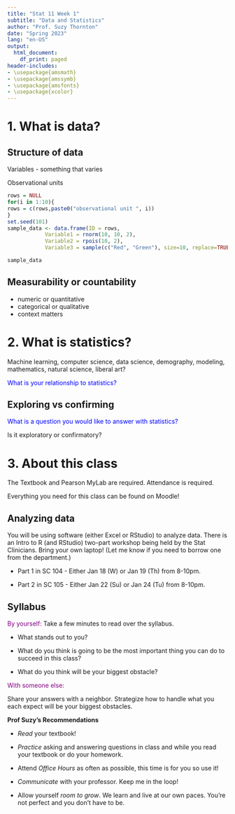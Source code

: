 ```yaml
---
title: "Stat 11 Week 1"
subtitle: "Data and Statistics" 
author: "Prof. Suzy Thornton"
date: "Spring 2023"
lang: "en-US"
output:
  html_document:
    df_print: paged
header-includes:
- \usepackage{amsmath}
- \usepackage{amssymb}
- \usepackage{amsfonts}
- \usepackage{xcolor}
---
```





# 1. What is data? 

## Structure of data 

Variables - something that varies 

Observational units 

```r
rows = NULL
for(i in 1:10){
rows = c(rows,paste0("observational unit ", i))
}
set.seed(101)
sample_data <- data.frame(ID = rows,
            Variable1 = rnorm(10, 10, 2),
            Variable2 = rpois(10, 2),
            Variable3 = sample(c("Red", "Green"), size=10, replace=TRUE))

sample_data
```

## Measurability or countability 

   - numeric or quantitative 
   - categorical or qualitative 
   - context matters 


# 2. What is statistics? 

Machine learning, computer science, data science, demography, modeling, mathematics, natural science, liberal art? 

<span style="color:blue">What is your relationship to statistics?</span>


## Exploring vs confirming 

<span style="color:blue">What is a question you would like to answer with statistics?</span>

Is it exploratory or confirmatory? 



# 3. About this class 

The Textbook and Pearson MyLab are required. Attendance is required. 

Everything you need for this class can be found on Moodle! 

## Analyzing data 

You will be using software (either Excel or RStudio) to analyze data. There is an Intro to R (and RStudio) two-part workshop being held by the Stat Clinicians. Bring your own laptop! (Let me know if you need to borrow one from the department.)

* Part 1 in SC 104 - Either Jan 18 (W) or Jan 19 (Th) from 8-10pm. 

* Part 2 in SC 105 - Either Jan 22 (Su) or Jan 24 (Tu) from 8-10pm. 


## Syllabus 

<span style="color:purple">By yourself:</span>
Take a few minutes to read over the syllabus. 

- What stands out to you? 

- What do you think is going to be the most important thing you can do to succeed in this class? 

- What do you think will be your biggest obstacle? 

<span style="color:purple">With someone else:</span>

Share your answers with a neighbor. Strategize how to handle what you each expect will be your biggest obstacles. 


**Prof Suzy's Recommendations** 

- *Read* your textbook!

- *Practice* asking and answering questions in class and while you read your textbook or do your homework.

- Attend *Office Hours* as often as possible, this time is for you so use it!

- *Communicate* with your professor. Keep me in the loop! 

- Allow yourself *room to grow*. We learn and live at our own paces. You're not perfect and you don't have to be.


